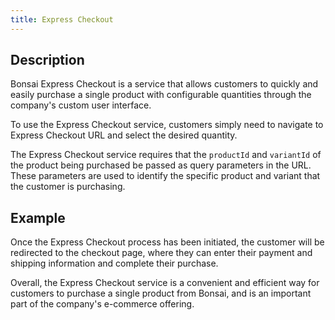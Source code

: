 ```yaml
---
title: Express Checkout
---
```


## Description

Bonsai Express Checkout is a service that allows customers to quickly and easily purchase a single product with configurable quantities through the company's custom user interface.

To use the Express Checkout service, customers simply need to navigate to Express Checkout URL and select the desired quantity.

The Express Checkout service requires that the `productId` and `variantId` of the product being purchased be passed as query parameters in the URL. These parameters are used to identify the specific product and variant that the customer is purchasing.

## Example


<ExpressCheckoutUrl />




Once the Express Checkout process has been initiated, the customer will be redirected to the checkout page, where they can enter their payment and shipping information and complete their purchase.

Overall, the Express Checkout service is a convenient and efficient way for customers to purchase a single product from Bonsai, and is an important part of the company's e-commerce offering.


